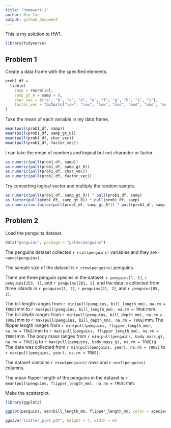 ```yaml
---
title: "Homework 1"
author: Rio Yan
output: github_document
---
```


This is my solution to HW1. 

```r
library(tidyverse)
```


## Problem 1

Create a data frame with the specified elements.

```r
prob1_df = 
  tibble(
    samp = rnorm(10),
    samp_gt_0 = samp > 0,
    char_vec = c("a", "b", "c", "d", "e", "f", "g", "h", "i", "j"),
    factor_vec = factor(c("low", "low", "low", "mod", "mod", "mod", "mod", "high", "high", "high"))
)
```

Take the mean of each variable in my data frame.

```r
mean(pull(prob1_df, samp))
mean(pull(prob1_df, samp_gt_0))
mean(pull(prob1_df, char_vec))
mean(pull(prob1_df, factor_vec))
```

I can take the mean of numbers and logical but not character or factor.

```r
as.numeric(pull(prob1_df, samp))
as.numeric(pull(prob1_df, samp_gt_0))
as.numeric(pull(prob1_df, char_vec))
as.numeric(pull(prob1_df, factor_vec))
```

Try converting logical vector and multiply the random sample.
```r
as.numeric(pull(prob1_df, samp_gt_0)) * pull(prob1_df, samp)
as.factor(pull(prob1_df, samp_gt_0)) * pull(prob1_df, samp)
as.numeric(as.factor(pull(prob1_df, samp_gt_0))) * pull(prob1_df, samp)
```


## Problem 2

Load the penguins dataset.

```r
data("penguins", package = "palmerpenguins")
```

The penguins dataset collected `r ncol(penguins)` variables and they are `r names(penguins)`.

The sample size of the dataset is `r nrow(penguins)` penguins.

There are three penguin species in the dataset: `r penguins[1, 1]`, `r penguins[153, 1]`, and `r penguins[281, 1]`, and the data is collected from three islands in `r penguins[1, 2]`, `r penguins[21, 2]`, and `r penguins[85, 2]`.

The bill length ranges from `r min(pull(penguins, bill_length_mm), na.rm = TRUE)`mm to `r max(pull(penguins, bill_length_mm), na.rm = TRUE)`mm. 
The bill depth ranges from `r min(pull(penguins, bill_depth_mm), na.rm = TRUE)`mm to `r max(pull(penguins, bill_depth_mm), na.rm = TRUE)`mm. 
The flipper length ranges from `r min(pull(penguins, flipper_length_mm), na.rm = TRUE)`mm to `r max(pull(penguins, flipper_length_mm), na.rm = TRUE)`mm. 
The body mass ranges from `r min(pull(penguins, body_mass_g), na.rm = TRUE)`g to `r max(pull(penguins, body_mass_g), na.rm = TRUE)`g.
The data was collected from `r min(pull(penguins, year), na.rm = TRUE)` to `r max(pull(penguins, year), na.rm = TRUE)`.

The dataset contains `r nrow(penguins)` rows and `r ncol(penguins)` columns.

The mean flipper length of the penguins in the dataset is `r mean(pull(penguins, flipper_length_mm), na.rm = TRUE)`mm.




Make the scatterplot.

```r
library(ggplot2)

ggplot(penguins, aes(bill_length_mm, flipper_length_mm, color = species)) + geom_point()

ggsave("scatter_plot.pdf", height = 4, width = 6)

```

